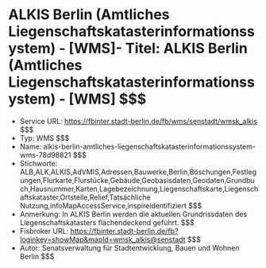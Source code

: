 # ALKIS Berlin (Amtliches Liegenschaftskatasterinformationssystem) - [WMS]- Titel: ALKIS Berlin (Amtliches Liegenschaftskatasterinformationssystem) - [WMS] $$$
- Service URL: https://fbinter.stadt-berlin.de/fb/wms/senstadt/wmsk_alkis $$$
- Typ: WMS $$$
- Name: alkis-berlin-amtliches-liegenschaftskatasterinformationssystem-wms-78d98821 $$$
- Stichworte: ALB,ALK,ALKIS,AdVMIS,Adressen,Bauwerke,Berlin,Böschungen,Festlegungen,Flurkarte,Flurstücke,Gebäude,Geobasisdaten,Geodaten,Grundbuch,Hausnummer,Karten,Lagebezeichnung,Liegenschaftskarte,Liegenschaftskataster,Ortsteile,Relief,Tatsächliche Nutzung,infoMapAccessService,inspireidentifiziert $$$
- Anmerkung: In ALKIS Berlin werden die aktuellen Grundrissdaten des Liegenschaftskatasters flächendeckend geführt. $$$
- Fisbroker URL: https://fbinter.stadt-berlin.de/fb?loginkey=showMap&mapId=wmsk_alkis@senstadt $$$
- Autor: Senatsverwaltung für Stadtentwicklung, Bauen und Wohnen Berlin $$$
